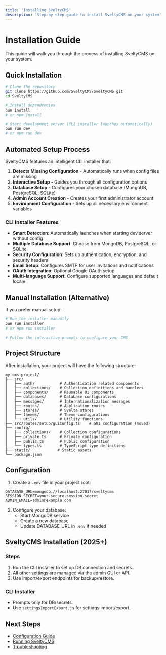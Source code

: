 ```yaml
---
title: 'Installing SveltyCMS'
description: 'Step-by-step guide to install SveltyCMS on your system'
---
```


# Installation Guide

This guide will walk you through the process of installing SveltyCMS on your system.

## Quick Installation

```bash
# Clone the repository
git clone https://github.com/SveltyCMS/SveltyCMS.git
cd SveltyCMS

# Install dependencies
bun install
# or npm install

# Start development server (CLI installer launches automatically)
bun run dev
# or npm run dev
```

## Automated Setup Process

SveltyCMS features an intelligent CLI installer that:

1. **Detects Missing Configuration** - Automatically runs when config files are missing
2. **Interactive Setup** - Guides you through all configuration options
3. **Database Setup** - Configures your chosen database (MongoDB, PostgreSQL, SQLite)
4. **Admin Account Creation** - Creates your first administrator account
5. **Environment Configuration** - Sets up all necessary environment variables

### CLI Installer Features

- **Smart Detection**: Automatically launches when starting dev server without config
- **Multiple Database Support**: Choose from MongoDB, PostgreSQL, or SQLite
- **Security Configuration**: Sets up authentication, encryption, and security headers
- **Email Setup**: Configures SMTP for user invitations and notifications
- **OAuth Integration**: Optional Google OAuth setup
- **Multi-language Support**: Configure supported languages and default locale

## Manual Installation (Alternative)

If you prefer manual setup:

```bash
# Run the installer manually
bun run installer
# or npm run installer

# Follow the interactive prompts to configure your CMS
```

## Project Structure

After installation, your project will have the following structure:

```
my-cms-project/
├── src/
│   ├── auth/           # Authentication related components
│   ├── collections/    # Collection definitions and handlers
│   ├── components/     # Reusable UI components
│   ├── databases/      # Database configurations
│   ├── messages/       # Internationalization messages
│   ├── routes/         # Application routes
│   ├── stores/         # Svelte stores
│   ├── themes/         # Theme configurations
│   └── utils/          # Utility functions
├── src/routes/setup/guiConfig.ts    # GUI configuration (moved)
├── config/
│   ├── collections/    # Collection configurations
│   ├── private.ts      # Private configuration
│   ├── public.ts       # Public configuration
│   └── types.ts        # TypeScript type definitions
├── static/            # Static assets
└── package.json
```

## Configuration

1. Create a `.env` file in your project root:

```env
DATABASE_URL=mongodb://localhost:27017/sveltycms
SESSION_SECRET=your-secure-session-secret
ADMIN_EMAIL=admin@example.com
```

2. Configure your database:
   - Start MongoDB service
   - Create a new database
   - Update DATABASE_URL in `.env` if needed

## SveltyCMS Installation (2025+)

### Steps

1. Run the CLI installer to set up DB connection and secrets.
2. All other settings are managed via the admin GUI or API.
3. Use import/export endpoints for backup/restore.

### CLI Installer

- Prompts only for DB/secrets.
- Use `settingsImportExport.js` for settings import/export.

## Next Steps

- [Configuration Guide](./04-Configuration.mdx)
- [Running SveltyCMS](./06-Running.md)
- [Troubleshooting](./07-Troubleshooting.md)
